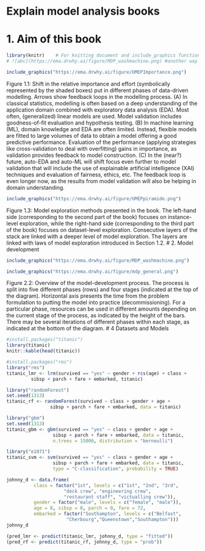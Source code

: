 # Explain model analysis books
# 1. Aim of this book
```r
library(knitr)    # For knitting document and include_graphics function
# ![abc](https://ema.drwhy.ai/figure/MDP_washmachine.png) #another way directly
```
```r
include_graphics("https://ema.drwhy.ai/figure/UMEPImportance.png")
```
Figure 1.1: Shift in the relative importance and effort (symbolically represented by the shaded boxes) put in different phases of data-driven modelling. Arrows show feedback loops in the modelling process. (A) In classical statistics, modelling is often based on a deep understanding of the application domain combined with exploratory data analysis (EDA). Most often, (generalized) linear models are used. Model validation includes goodness-of-fit evaluation and hypothesis testing. (B) In machine learning (ML), domain knowledge and EDA are often limited. Instead, flexible models are fitted to large volumes of data to obtain a model offering a good predictive performance. Evaluation of the performance (applying strategies like cross-validation to deal with overfitting) gains in importance, as validation provides feedback to model construction. (C) In the (near?) future, auto-EDA and auto-ML will shift focus even further to model validation that will include the use of explainable artificial intelligence (XAI) techniques and evaluation of fairness, ethics, etc. The feedback loop is even longer now, as the results from model validation will also be helping in domain understanding.
```r
include_graphics("https://ema.drwhy.ai/figure/UMEPpiramide.png")
```
Figure 1.3: Model exploration methods presented in the book. The left-hand side (corresponding to the second part of the book) focuses on instance-level exploration, while the right-hand side (corresponding to the third part of the book) focuses on dataset-level exploration. Consecutive layers of the stack are linked with a deeper level of model exploration. The layers are linked with laws of model exploration introduced in Section 1.2.
# 2. Model development

```r
include_graphics("https://ema.drwhy.ai/figure/MDP_washmachine.png")
```


```r
include_graphics("https://ema.drwhy.ai/figure/mdp_general.png")
```
Figure 2.2: Overview of the model-development process. The process is split into five different phases (rows) and four stages (indicated at the top of the diagram). Horizontal axis presents the time from the problem formulation to putting the model into practice (decommissioning). For a particular phase, resources can be used in different amounts depending on the current stage of the process, as indicated by the height of the bars. There may be several iterations of different phases within each stage, as indicated at the bottom of the diagram.
# 4 Datasets and Models
```r
#install.packages("titanic")
library(titanic)
knitr::kable(head(titanic))
```

```r
#install.packages("rms")
library("rms")
titanic_lmr <- lrm(survived == "yes" ~ gender + rcs(age) + class +
         sibsp + parch + fare + embarked, titanic)
```


```r
library("randomForest")
set.seed(1313)
titanic_rf <- randomForest(survived ~ class + gender + age + 
                sibsp + parch + fare + embarked, data = titanic)
```


```r
library("gbm")
set.seed(1313)
titanic_gbm <- gbm(survived == "yes" ~ class + gender + age + 
                 sibsp + parch + fare + embarked, data = titanic, 
                 n.trees = 15000, distribution = "bernoulli")
```


```r
library("e1071")
titanic_svm <- svm(survived == "yes" ~ class + gender + age + 
                 sibsp + parch + fare + embarked, data = titanic, 
                 type = "C-classification", probability = TRUE)
```

```r
johnny_d <- data.frame(
          class = factor("1st", levels = c("1st", "2nd", "3rd", 
                     "deck crew", "engineering crew", 
                     "restaurant staff", "victualling crew")),
          gender = factor("male", levels = c("female", "male")),
          age = 8, sibsp = 0, parch = 0, fare = 72,
          embarked = factor("Southampton", levels = c("Belfast",
                      "Cherbourg","Queenstown","Southampton")))
johnny_d
```


```r
(pred_lmr <- predict(titanic_lmr, johnny_d, type = "fitted"))
(pred_rf <- predict(titanic_rf, johnny_d, type = "prob"))
```


```r
```


```r
```


```r
```

```r
```

